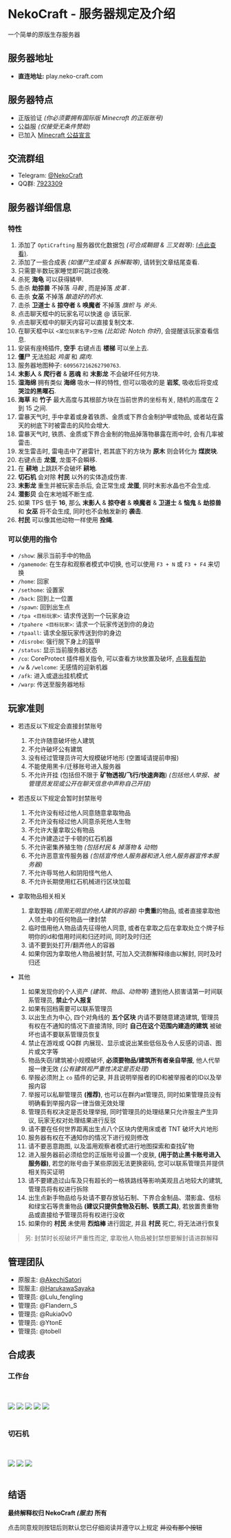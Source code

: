

# NekoCraft - 服务器规定及介绍

一个简单的原版生存服务器

## 服务器地址

- **直连地址:** play.neko-craft.com

## 服务器特点

- 正版验证 *(你必须要拥有国际版 Minecraft 的正版账号)*
- 公益服 *(仅接受无条件赞助)*
- 已加入 [Minecraft 公益宣言](https://nonprofit-minecraft.org)

## 交流群组

- Telegram: [@NekoCraft](https://t.me/NekoCraft)
- QQ群: [7923309](https://jq.qq.com/?_wv=1027&k=5NWK20A)

## 服务器详细信息

### 特性

1. 添加了 `OptiCrafting` 服务器优化数据包 *(可合成鞘翅 & 三叉戟等)*: [(点此查看)](https://www.bilibili.com/read/cv3138258).
2. 添加了一些合成表 *(如僵尸生成蛋 & 拆解鞍等)*, 请转到文章结尾查看.
3. 只需要半数玩家睡觉即可跳过夜晚.
4. 杀死 **海龟** 可以获得鳞甲.
5. 击杀 **劫掠兽** 不掉落 *马鞍* , 而是掉落 *皮革* .
6. 击杀 **女巫** 不掉落 *酿造好的药水*.
7. 击杀 **卫道士** & **掠夺者** & **唤魔者** 不掉落 *旗帜* 与 *斧头*.
8. 点击聊天框中的玩家名可以快速 @ 该玩家.
9. 点击聊天框中的聊天内容可以直接复制文本.
10. 在聊天框中以 `<某位玩家名字>空格` *(比如说: Notch 你好)*, 会提醒该玩家查看信息.
11. 安装有座椅插件, **空手** 右键点击 **楼梯** 可以坐上去.
12. **僵尸** 无法拾起 *鸡蛋* 和 *腐肉*.
13. 服务器地图种子: `609567216262790763`.
14. **末影人** & **爬行者** & **恶魂** 和 **末影龙** 不会破坏任何方块.
15. **湿海绵** 拥有类似 **海绵** 吸水一样的特性, 但可以吸收的是 **岩浆**, 吸收后将变成 **哭泣的黑曜石**.
16. **海草** 和 **竹子** 最大高度与其根部方块在当前世界的坐标有关, 随机的高度在 2 到 15 之间.
17. 雷暴天气时, 手中拿着或身着铁质、金质或下界合金制护甲或物品, 或者站在露天的树底下时被雷击的风险会增大.
18. 雷暴天气时, 铁质、金质或下界合金制的物品掉落物暴露在雨中时, 会有几率被雷击.
19. 发生雷击时, 雷电击中了避雷针, 若其底下的方块为 **原木** 则会转化为 **煤炭块**.
20. 右键点击 **龙蛋**, 龙蛋不会瞬移.
21. 在 **耕地** 上跳跃不会破坏 **耕地**.
22. **切石机** 会对除 **村民** 以外的实体造成伤害.
23. **末影龙** 重生并被玩家击杀后, 会正常生成 **龙蛋**, 同时末影水晶也不会生成.
24. **潜影贝** 会在末地城不断生成.
25. 如果 TPS 低于 **16**, 那么 **末影人** & **掠夺者** & **唤魔者** & **卫道士** & **恼鬼** & **劫掠兽** 和 **女巫** 将不会生成, 同时也不会触发新的 **袭击**.
26. **村民** 可以像其他动物一样使用 **拴绳**.

### 可以使用的指令

- `/show`: 展示当前手中的物品
- `/gamemode`: 在生存和观察者模式中切换, 也可以使用 `F3 + N` 或 `F3 + F4` 来切换
- `/home`: 回家
- `/sethome`: 设置家
- `/back`: 回到上一位置
- `/spawn`: 回到出生点
- `/tpa <目标玩家>`: 请求传送到一个玩家身边
- `/tpahere <目标玩家>`: 请求一个玩家传送到你的身边
- `/tpaall`: 请求全服玩家传送到你的身边
- `/disrobe`: 强行脱下身上的盔甲
- `/status`: 显示当前服务器状态
- `/co`: CoreProtect 插件相关指令, 可以查看方块放置及破坏, [点我看帮助](http://mineplugin.org/CoreProtect#.E5.91.BD.E4.BB.A4)
- `/w` & `/welcome`: 无感情的迎新机器
- `/afk`: 进入或退出挂机模式
- `/warp`: 传送至服务器地标

## 玩家准则

- 若违反以下规定会直接封禁账号
  1. 不允许随意破坏他人建筑
  2. 不允许破坏公有建筑
  3. 没有经过管理员许可大规模破坏地形 (空置域请提前申报)
  4. 不能使用黑卡/迁移账号进入服务器
  5. 不允许开挂 (包括但不限于 **矿物透视/飞行/快速奔跑**) *(包括他人举报、被管理员发现或公开在聊天信息中声称自己开挂)*

- 若违反以下规定会暂时封禁账号
  1. 不允许没有经过他人同意随意拿取物品
  2. 不允许没有经过他人同意杀死他人生物
  3. 不允许大量拿取公有物品
  4. 不允许建造过于卡顿的红石机器
  5. 不允许密集养殖生物 *(包括村民 & 掉落物 & 动物)*
  6. 不允许恶意宣传服务器 *(包括宣传他人服务器和进入他人服务器宣传本服务器)*
  7. 不允许辱骂他人和阴阳怪气他人
  8. 不允许长期使用红石机械进行区块加载

- 拿取物品相关相关
  1. 拿取野箱 *(周围无明显的他人建筑的容器)* 中**贵重**的物品, 或者直接拿取他人领土中的任何物品一律封禁
  2. 临时借用他人物品请先征得他人同意, 或者在拿取之后在拿取处立个牌子标明你的id和借用时间和归还时间, 同时及时归还
  3. 请不要到处打开/翻弄他人的容器
  4. 如果你因为拿取他人物品被封禁, 可加入交流群解释缘由以解封, 同时及时归还

- 其他
  1. 如果发现你的个人资产 *(建筑、物品、动物等)* 遭到他人损害请第一时间联系管理员, **禁止个人报复**
  2. 如果有回档需要可以联系管理员
  3. 以出生点为中心, 四个对角线的 **五个区块** 内请不要随意建造建筑, 管理员有权在不通知的情况下直接清除, 同时 **自己在这个范围内建造的建筑** 被破坏也请不要联系管理员恢复
  4. 禁止在游戏或 QQ群 内展现、显示或说出某些低俗及令人反感的词语、图片或文字等
  5. 物品失窃/建筑被小规模破坏, **必须要物品/建筑所有者亲自举报**, 他人代举报一律无效 *(公有建筑视严重性决定是否处理)*
  6. 举报必须附上 `co` 插件的记录, 并且说明举报者的ID和被举报者的ID以及举报内容
  7. 举报可以私聊管理员 **(推荐)**, 也可以在群内at管理员, 同时如果管理员没有明确看到举报内容一律当做无效处理
  8. 管理员有权决定是否处理举报, 同时管理员的处理结果只允许服主产生异议, 玩家无权对处理结果进行反驳
  9. 请不要在任何世界距离出生点八个区块内使用床或者 TNT 破坏大片地形
  10. 服务器有权在不通知你的情况下进行规则修改
  11. 请不要恶意跑图, 以及滥用观察者模式进行地图探索和查找矿物
  12. 进入服务器前必须给您的正版账号设置一个皮肤, **(用于防止黑卡账号进入服务器)**, 若您的账号由于某些原因无法更换密码, 您可以联系管理员并提供相关购买证明
  13. 请不要建造过山车及只有超长的一格铁路线等影响美观且占地较大的建筑, 管理员将有权进行拆除
  14. 出生点新手物品给与处请不要存放钻石制、下界合金制品、潜影盒、信标和绿宝石等贵重物品 **(建议只提供食物及石制、铁质工具)**, 若放置贵重物品或直接给予管理员将有权进行没收
  15. 如果你的 **村民** 未使用 **烈焰棒** 进行固定, 并且 **村民** 死亡, 将无法进行恢复

> 另: 封禁时长视破坏严重性而定, 拿取他人物品被封禁想要解封请进群解释

## 管理团队

- 原服主: [@AkechiSatori](https://t.me/AkechiSatori)
- 现服主: [@HarukawaSayaka](https://t.me/HarukawaSayaka)
- 管理员: @Lulu_fengling
- 管理员: @Flandern_S
- 管理员: @Rukia0v0
- 管理员: @YtonE
- 管理员: @tobell

## 合成表

### 工作台

<br />
<br />
<img src={elytra} />
<img src={trident} />
<img src={zombie_egg} />
<img src={blue_ice} />
<img src={sponge} />
<br />
<br />

### 切石机

<br />
<br />
<img src={leather} />
<img src={brick} />
<img src={cyle} />
<br />
<br />

## 结语

**最终解释权归 NekoCraft *(服主)* 所有**

点击同意规则按钮后则默认您已仔细阅读并遵守以上规定 ~~并没有那个按钮~~
